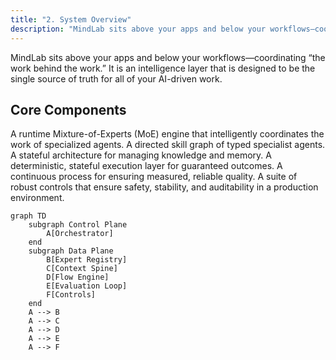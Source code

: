 ```yaml
---
title: "2. System Overview"
description: "MindLab sits above your apps and below your workflows—coordinating “the work behind the work.”"
---
```


MindLab sits above your apps and below your workflows—coordinating “the work behind the work.” It is an intelligence layer that is designed to be the single source of truth for all of your AI-driven work.

## Core Components

<AccordionGroup>
  <Accordion title="Orchestrator">
    A runtime Mixture-of-Experts (MoE) engine that intelligently coordinates the work of specialized agents.
  </Accordion>
  <Accordion title="Expert Registry">
    A directed skill graph of typed specialist agents.
  </Accordion>
  <Accordion title="Context Spine">
    A stateful architecture for managing knowledge and memory.
  </Accordion>
  <Accordion title="Flow Engine">
    A deterministic, stateful execution layer for guaranteed outcomes.
  </Accordion>
  <Accordion title="Evaluation Loop">
    A continuous process for ensuring measured, reliable quality.
  </Accordion>
  <Accordion title="Controls">
    A suite of robust controls that ensure safety, stability, and auditability in a production environment.
  </Accordion>
</AccordionGroup>

```mermaid
graph TD
    subgraph Control Plane
        A[Orchestrator]
    end
    subgraph Data Plane
        B[Expert Registry]
        C[Context Spine]
        D[Flow Engine]
        E[Evaluation Loop]
        F[Controls]
    end
    A --> B
    A --> C
    A --> D
    A --> E
    A --> F